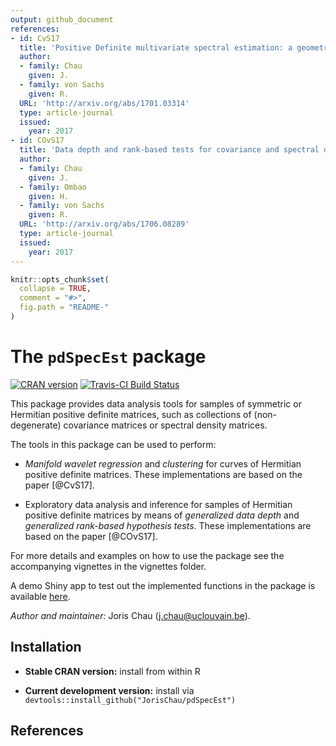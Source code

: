 ```yaml
---
output: github_document
references:
- id: CvS17
  title: 'Positive Definite multivariate spectral estimation: a geometric wavelet approach'
  author:
  - family: Chau  
    given: J.
  - family: von Sachs
    given: R.
  URL: 'http://arxiv.org/abs/1701.03314'
  type: article-journal
  issued:
    year: 2017
- id: COvS17
  title: 'Data depth and rank-based tests for covariance and spectral density matrices'
  author:
  - family: Chau  
    given: J.
  - family: Ombao
    given: H.
  - family: von Sachs
    given: R.
  URL: 'http://arxiv.org/abs/1706.08289'
  type: article-journal
  issued:
    year: 2017
---
```


<!-- README.md is generated from README.Rmd. Please edit that file -->

```r
knitr::opts_chunk$set(
  collapse = TRUE,
  comment = "#>",
  fig.path = "README-"
)
```

# The `pdSpecEst` package

[![CRAN version](http://www.r-pkg.org/badges/version/pdSpecEst)](https://cran.r-project.org/package=pdSpecEst)
[![Travis-CI Build Status](https://travis-ci.org/JorisChau/pdSpecEst.svg?branch=master)](https://travis-ci.org/JorisChau/pdSpecEst)

This package provides data analysis tools for samples of symmetric or Hermitian positive definite matrices, such as collections of (non-degenerate) covariance matrices or spectral density matrices.

The tools in this package can be used to perform:

* *Manifold wavelet regression* and *clustering* for curves of Hermitian positive definite matrices. These implementations are based on the paper [@CvS17].

* Exploratory data analysis and inference for samples of Hermitian positive definite matrices by means of *generalized data depth* and *generalized rank-based hypothesis tests*. These implementations are based on the paper [@COvS17].

For more details and examples on how to use the package see the accompanying vignettes in the vignettes folder. 

A demo Shiny app to test out the implemented functions in the package is available [here](https://jchau.shinyapps.io/pdspecest/).

*Author and maintainer:* Joris Chau (<j.chau@uclouvain.be>).

## Installation

* **Stable CRAN version:** install from within R

* **Current development version:** install via `devtools::install_github("JorisChau/pdSpecEst")`

## References



